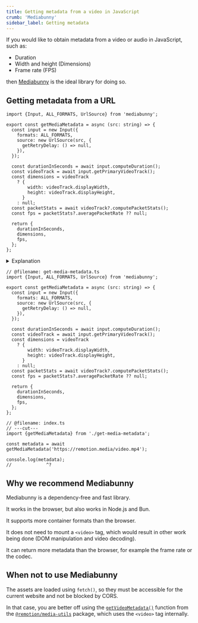 ```yaml
---
title: Getting metadata from a video in JavaScript
crumb: 'Mediabunny'
sidebar_label: Getting metadata
---
```


If you would like to obtain metadata from a video or audio in JavaScript, such as:

- Duration
- Width and height (Dimensions)
- Frame rate (FPS)

then [Mediabunny](https://mediabunny.dev) is the ideal library for doing so.

## Getting metadata from a URL

```tsx twoslash title="get-media-metadata.ts"
import {Input, ALL_FORMATS, UrlSource} from 'mediabunny';

export const getMediaMetadata = async (src: string) => {
  const input = new Input({
    formats: ALL_FORMATS,
    source: new UrlSource(src, {
      getRetryDelay: () => null,
    }),
  });

  const durationInSeconds = await input.computeDuration();
  const videoTrack = await input.getPrimaryVideoTrack();
  const dimensions = videoTrack
    ? {
        width: videoTrack.displayWidth,
        height: videoTrack.displayHeight,
      }
    : null;
  const packetStats = await videoTrack?.computePacketStats();
  const fps = packetStats?.averagePacketRate ?? null;

  return {
    durationInSeconds,
    dimensions,
    fps,
  };
};
```

<details>
  <summary>Explanation</summary>
  <p>We load a URL (e.g. `https://remotion.media/video.mp4`) and parse it using Mediabunny.</p>
  <p>We don't care which format, so we load all parsers using `ALL_FORMATS`.</p>
  <p>By setting `getRetryDelay` to `() => null`, we prevent Mediabunny from infinitely retrying if the request fails.</p>
  <p>We compute the duration, the dimensions and the frame rate. If the media file is an audio file, we return `null` for the dimensions and the frame rate.</p>
</details>

```tsx twoslash title="Usage example"
// @filename: get-media-metadata.ts
import {Input, ALL_FORMATS, UrlSource} from 'mediabunny';

export const getMediaMetadata = async (src: string) => {
  const input = new Input({
    formats: ALL_FORMATS,
    source: new UrlSource(src, {
      getRetryDelay: () => null,
    }),
  });

  const durationInSeconds = await input.computeDuration();
  const videoTrack = await input.getPrimaryVideoTrack();
  const dimensions = videoTrack
    ? {
        width: videoTrack.displayWidth,
        height: videoTrack.displayHeight,
      }
    : null;
  const packetStats = await videoTrack?.computePacketStats();
  const fps = packetStats?.averagePacketRate ?? null;

  return {
    durationInSeconds,
    dimensions,
    fps,
  };
};

// @filename: index.ts
// ---cut---
import {getMediaMetadata} from './get-media-metadata';

const metadata = await getMediaMetadata('https://remotion.media/video.mp4');

console.log(metadata);
//             ^?
```

## Why we recommend Mediabunny

Mediabunny is a dependency-free and fast library.

It works in the browser, but also works in Node.js and Bun.

It supports more container formats than the browser.

It does not need to mount a `<video>` tag, which would result in other work being done (DOM manipulation and video decoding).

It can return more metadata than the browser, for example the frame rate or the codec.

## When not to use Mediabunny

The assets are loaded using `fetch()`, so they must be accessible for the current website and not be blocked by CORS.

In that case, you are better off using the [`getVideoMetadata()`](/docs/get-media-metadata) function from the [`@remotion/media-utils`](/docs/media-utils) package, which uses the `<video>` tag internally.
